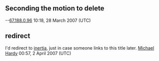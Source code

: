 <article id="10321646" title=Talk:Types of Inertia>
	<talkpage id="10321646" title="Talk:Types of Inertia">
==Seconding the motion to delete==
--[[User:67.188.0.96|67.188.0.96]] 10:18, 28 March 2007 (UTC)

== redirect ==

I'd redirect to [[inertia]], just in case someone links to this title later. [[User:Michael Hardy|Michael Hardy]] 00:57, 2 April 2007 (UTC)
	</talkpage>
</article>